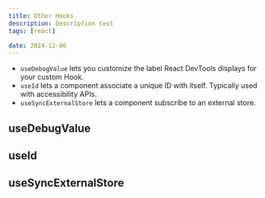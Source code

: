 ```yaml
---
title: Other Hooks
description: Description test
tags: [react]

date: 2024-12-06
---
```


- `useDebugValue` lets you customize the label React DevTools displays for your custom Hook.
- `useId` lets a component associate a unique ID with itself. Typically used with accessibility APIs.
- `useSyncExternalStore` lets a component subscribe to an external store.

## useDebugValue

## useId

## useSyncExternalStore

